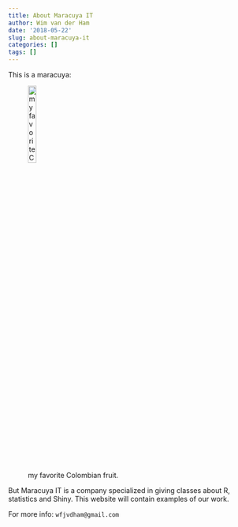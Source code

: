 ```yaml
---
title: About Maracuya IT
author: Wim van der Ham
date: '2018-05-22'
slug: about-maracuya-it
categories: []
tags: []
---
```


This is a maracuya: 

![my favorite Colombian fruit.](/./2018-05-22-about-maracuya-it_files/1321324244_maracuya.jpg){width=20%}

But Maracuya IT is a company specialized in giving classes about R, statistics and Shiny. This website will contain examples of our work.

For more info: `wfjvdham@gmail.com`
